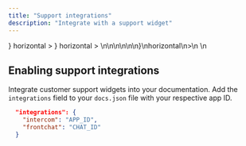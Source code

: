```yaml
---
title: "Support integrations"
description: "Integrate with a support widget"
---
```


<CardGroup>
  <Card
    title="Intercom"
    href="/integrations/support/intercom"
    icon={<svg className="h-6 w-6" width="2500" height="2500" viewBox="0 0 256 256" xmlns="http://www.w3.org/2000/svg" preserveAspectRatio="xMidYMid"><path d="M221.867 140.748a8.534 8.534 0 0 1-17.067 0V64a8.534 8.534 0 0 1 17.067 0v76.748zm-2.978 53.413c-1.319 1.129-32.93 27.655-90.889 27.655-57.958 0-89.568-26.527-90.887-27.656a8.535 8.535 0 0 1-.925-12.033 8.53 8.53 0 0 1 12.013-.942c.501.42 28.729 23.563 79.8 23.563 51.712 0 79.503-23.31 79.778-23.545 3.571-3.067 8.968-2.655 12.033.925a8.534 8.534 0 0 1-.923 12.033zM34.133 64A8.534 8.534 0 0 1 51.2 64v76.748a8.534 8.534 0 0 1-17.067 0V64zm42.668-17.067a8.534 8.534 0 0 1 17.066 0v114.001a8.534 8.534 0 0 1-17.066 0v-114zm42.666-4.318A8.532 8.532 0 0 1 128 34.082a8.532 8.532 0 0 1 8.534 8.533v123.733a8.534 8.534 0 0 1-17.067 0V42.615zm42.667 4.318a8.534 8.534 0 0 1 17.066 0v114.001a8.534 8.534 0 0 1-17.066 0v-114zM224 0H32C14.327 0 0 14.327 0 32v192c0 17.672 14.327 32 32 32h192c17.673 0 32-14.328 32-32V32c0-17.673-14.327-32-32-32z" fill="#1F8DED"/></svg>}
    horizontal
    >
  </Card>
  <Card
    href="/integrations/support/front"
    title="Front"
    icon={<svg className="h-6 w-6" width="754" height="754" viewBox="0 0 754 754" fill="none" xmlns="http://www.w3.org/2000/svg">
<path d="M124 135.5C124 69 177.9 15 244.5 15H630.8V186.4C630.8 219.7 603.8 246.6 570.6 246.6H413.6C381.6 246.6 355.7 272.5 355.7 304.5V678.7C355.7 712 328.7 738.9 295.5 738.9H124V135.5Z" fill="#001B38"/>
<path d="M415 462.4C501.377 462.4 571.4 392.377 571.4 306C571.4 219.623 501.377 149.6 415 149.6C328.623 149.6 258.6 219.623 258.6 306C258.6 392.377 328.623 462.4 415 462.4Z" fill="url(#paint0_linear_66_11)"/>
<path opacity="0.5" d="M415 462.4C501.377 462.4 571.4 392.377 571.4 306C571.4 219.623 501.377 149.6 415 149.6C328.623 149.6 258.6 219.623 258.6 306C258.6 392.377 328.623 462.4 415 462.4Z" fill="url(#paint1_linear_66_11)"/>
<defs>
<linearGradient id="paint0_linear_66_11" x1="301.703" y1="191.962" x2="536.873" y2="428.762" gradientUnits="userSpaceOnUse">
<stop stopColor="#FF0057" stopOpacity="0.16"/>
<stop offset="0.86" stopColor="#FF0057"/>
</linearGradient>
<linearGradient id="paint1_linear_66_11" x1="301.703" y1="191.962" x2="536.873" y2="428.762" gradientUnits="userSpaceOnUse">
<stop stopColor="#FF0057" stopOpacity="0.16"/>
<stop offset="0.86" stopColor="#FF0057"/>
</linearGradient>
</defs>
</svg>
}
horizontal
>
  </Card>
  <Card\n    href=\"/integrations/support/slack\"\n    title=\"Slack\"\n    icon={<svg className=\"h-6 w-6\" width=\"256\" height=\"256\" viewBox=\"0 0 256 256\" fill=\"none\" xmlns=\"http://www.w3.org/2000/svg\">\n<path d=\"M54.2 161.3c0 15.1 12.2 27.3 27.3 27.3s27.3-12.2 27.3-27.3V134h-27.3c-15.1 0-27.3 12.2-27.3 27.3zm13.7 0c0-7.6 6.1-13.7 13.7-13.7s13.7 6.1 13.7 13.7v27.3c0 7.6-6.1 13.7-13.7 13.7s-13.7-6.1-13.7-13.7V161.3z\" fill=\"#E01E5A\"/>\n<path d=\"M94.7 54.2c-15.1 0-27.3 12.2-27.3 27.3s12.2 27.3 27.3 27.3H122V81.5c0-15.1-12.2-27.3-27.3-27.3zm0 13.7c7.6 0 13.7 6.1 13.7 13.7s-6.1 13.7-13.7 13.7H67.4c-7.6 0-13.7-6.1-13.7-13.7s6.1-13.7 13.7-13.7h27.3z\" fill=\"#36C5F0\"/>\n<path d=\"M201.8 94.7c0-15.1-12.2-27.3-27.3-27.3s-27.3 12.2-27.3 27.3V122h27.3c15.1 0 27.3-12.2 27.3-27.3zm-13.7 0c0 7.6-6.1 13.7-13.7 13.7s-13.7-6.1-13.7-13.7V67.4c0-7.6 6.1-13.7 13.7-13.7s13.7 6.1 13.7 13.7v27.3z\" fill=\"#2EB67D\"/>\n<path d=\"M161.3 201.8c15.1 0 27.3-12.2 27.3-27.3s-12.2-27.3-27.3-27.3H134v27.3c0 15.1 12.2 27.3 27.3 27.3zm0-13.7c-7.6 0-13.7-6.1-13.7-13.7s6.1-13.7 13.7-13.7h27.3c7.6 0 13.7 6.1 13.7 13.7s-6.1 13.7-13.7 13.7h-27.3z\" fill=\"#ECB22E\"/>\n</svg>\n}\nhorizontal\n>\n  </Card>\n</CardGroup>

## Enabling support integrations

Integrate customer support widgets into your documentation. Add the `integrations` field to your `docs.json` file with your respective app ID.

```json
  "integrations": {
    "intercom": "APP_ID",
    "frontchat": "CHAT_ID"
  }
```
